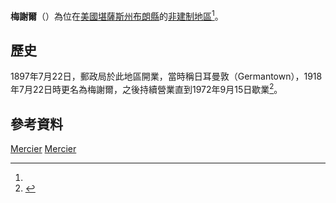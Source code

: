 {{noteTA
|1=zh-hans:县;zh-hk:縣;zh-tw:郡;
}}
{{Infobox settlement
|official_name = 梅謝爾
|native_name = Mercier
|settlement_type = [[非建制地區|非建制地區]] 
|nickname = 
|motto =
|pushpin_map=USA Kansas
|coordinates_region = US-KS
|subdivision_type = [[世界政區索引|國家]]
|subdivision_name = [[美国|美国]]
|subdivision_type1 = [[美國行政區劃|州]]
|subdivision_name1 = [[堪薩斯州|堪薩斯州]]
|subdivision_type2 = [[堪薩斯州行政區劃|縣]]
|subdivision_name2 = [[布朗縣_(堪薩斯州)|布朗縣]]
|unit_pref  =  
|area_footnotes = 
|area_magnitude = 
|area_total_km2 = 
|population_as_of = 
|population_footnotes = 
|population_total = 
|population_density_km2 = 
|timezone = [[北美中部时区|CST]]
|utc_offset = -6
|timezone_DST = CDT
|utc_offset_DST = -5
|elevation_footnotes = 
|elevation_m = 357
|elevation_ft = 1171
|latd = 39 |latm = 42 |lats = 30 |latNS = N
|longd = 95 |longm = 36 |longs = 06 |longEW = W
|coordinates_display=%
|area_code =
|blank_name = [[地名信息系统|GNIS]] ID
|blank_info = 473250<ref name=gnis>{{GNIS|473250|name=Mercier, Kansas}}</ref>
|website = 
}}

'''梅謝爾'''（{{lang-en|'''Mercier'''}}）為位在[[美國|美國]][[堪薩斯州|堪薩斯州]][[布朗縣_(堪薩斯州)|布朗縣]]的[[非建制地區|非建制地區]]<ref name=gnis/>。

==歷史==
1897年7月22日，郵政局於此地區開業，當時稱日耳曼敦（Germantown），1918年7月22日時更名為梅謝爾，之後持續營業直到1972年9月15日歇業<ref>{{cite web | url=http://www.kshs.org/geog/geog_postoffices/search/county:BR | title=Kansas Post Offices, 1828-1961 (archived) | publisher=Kansas Historical Society | accessdate=4 June 2014 | deadurl=yes | archiveurl=https://web.archive.org/web/20131009123903/http://www.kshs.org/geog/geog_postoffices/search/county:BR | archivedate=2013年10月9日 }}</ref>。

==參考資料==
{{Reflist}}

{{布朗縣 (堪薩斯州)}}

[[Category:布朗縣非建制地區_(堪薩斯州)|Mercier]]
[[Category:堪薩斯州非建制地區|Mercier]]

{{BrownCountyKS-geo-stub}}